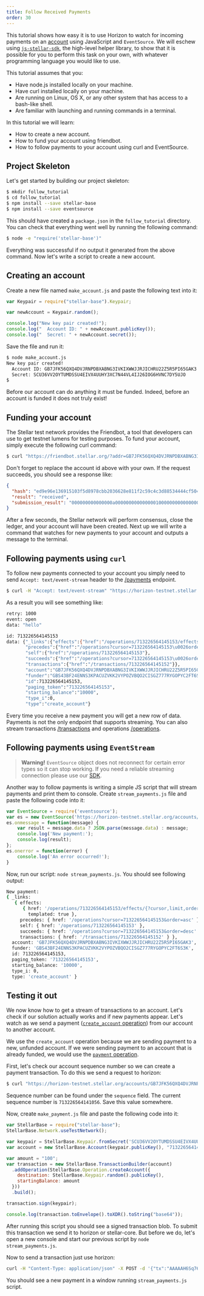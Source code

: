 ```yaml
---
title: Follow Received Payments
order: 30
---
```



This tutorial shows how easy it is to use Horizon to watch for incoming payments on an [account](../glossary/accounts.mdx)
using JavaScript and `EventSource`.  We will eschew using [`js-stellar-sdk`](https://github.com/stellar/js-stellar-sdk), the
high-level helper library, to show that it is possible for you to perform this
task on your own, with whatever programming language you would like to use.

This tutorial assumes that you:

- Have node.js installed locally on your machine.
- Have curl installed locally on your machine.
- Are running on Linux, OS X, or any other system that has access to a bash-like
  shell.
- Are familiar with launching and running commands in a terminal.

In this tutorial we will learn:

- How to create a new account.
- How to fund your account using friendbot.
- How to follow payments to your account using curl and EventSource.

## Project Skeleton

Let's get started by building our project skeleton:

```bash
$ mkdir follow_tutorial
$ cd follow_tutorial
$ npm install --save stellar-base
$ npm install --save eventsource
```

This should have created a `package.json` in the `follow_tutorial` directory.
You can check that everything went well by running the following command:

```bash
$ node -e "require('stellar-base')"
```

Everything was successful if no output it generated from the above command.  Now
let's write a script to create a new account.

## Creating an account

Create a new file named `make_account.js` and paste the following text into it:

```javascript
var Keypair = require("stellar-base").Keypair;

var newAccount = Keypair.random();

console.log("New key pair created!");
console.log("  Account ID: " + newAccount.publicKey());
console.log("  Secret: " + newAccount.secret());
```

Save the file and run it:

```bash
$ node make_account.js
New key pair created!
  Account ID: GB7JFK56QXQ4DVJRNPDBXABNG3IVKIXWWJJRJICHRU22Z5R5PI65GAK3
  Secret: SCU36VV2OYTUMDSSU4EIVX4UUHY3XC7N44VL4IJ26IOG6HVNC7DY5UJO
$
```

Before our account can do anything it must be funded.  Indeed, before an account
is funded it does not truly exist!

## Funding your account

The Stellar test network provides the Friendbot, a tool that developers
can use to get testnet lumens for testing purposes. To fund your account, simply
execute the following curl command:

```bash
$ curl "https://friendbot.stellar.org/?addr=GB7JFK56QXQ4DVJRNPDBXABNG3IVKIXWWJJRJICHRU22Z5R5PI65GAK3"
```

Don't forget to replace the account id above with your own.  If the request
succeeds, you should see a response like:

```json
{
  "hash": "ed9e96e136915103f5d8978cbb2036628e811f2c59c4c3d88534444cf504e360",
  "result": "received",
  "submission_result": "000000000000000a0000000000000001000000000000000000000000"
}
```

After a few seconds, the Stellar network will perform consensus, close the
ledger, and your account will have been created.  Next up we will write a command
that watches for new payments to your account and outputs a message to the
terminal.

## Following payments using `curl`

To follow new payments connected to your account you simply need to send `Accept: text/event-stream` header to the [/payments](../.././api/resources/operations/object/payments/index.mdx) endpoint.

```bash
$ curl -H "Accept: text/event-stream" "https://horizon-testnet.stellar.org/accounts/GB7JFK56QXQ4DVJRNPDBXABNG3IVKIXWWJJRJICHRU22Z5R5PI65GAK3/payments"
```

As a result you will see something like:

```bash
retry: 1000
event: open
data: "hello"

id: 713226564145153
data: {"_links":{"effects":{"href":"/operations/713226564145153/effects/{?cursor,limit,order}","templated":true},
       "precedes":{"href":"/operations?cursor=713226564145153\u0026order=asc"},
       "self":{"href":"/operations/713226564145153"},
       "succeeds":{"href":"/operations?cursor=713226564145153\u0026order=desc"},
       "transactions":{"href":"/transactions/713226564145152"}},
       "account":"GB7JFK56QXQ4DVJRNPDBXABNG3IVKIXWWJJRJICHRU22Z5R5PI65GAK3",
       "funder":"GBS43BF24ENNS3KPACUZVKK2VYPOZVBQO2CISGZ777RYGOPYC2FT6S3K",
       "id":713226564145153,
       "paging_token":"713226564145153",
       "starting_balance":"10000",
       "type_i":0,
       "type":"create_account"}
```

Every time you receive a new payment you will get a new row of data. Payments is not the only endpoint that supports streaming. You can also stream transactions [/transactions](../.././api/resources/transactions/index.mdx) and operations [/operations](../.././api/resources/operations/index.mdx).

## Following payments using `EventStream`

> **Warning!** `EventSource` object does not reconnect for certain error types so it can stop working.
> If you need a reliable streaming connection please use our [SDK](https://github.com/stellar/js-stellar-sdk).

Another way to follow payments is writing a simple JS script that will stream payments and print them to console. Create `stream_payments.js` file and paste the following code into it:

```js
var EventSource = require('eventsource');
var es = new EventSource('https://horizon-testnet.stellar.org/accounts/GB7JFK56QXQ4DVJRNPDBXABNG3IVKIXWWJJRJICHRU22Z5R5PI65GAK3/payments');
es.onmessage = function(message) {
	var result = message.data ? JSON.parse(message.data) : message;
	console.log('New payment:');
	console.log(result);
};
es.onerror = function(error) {
	console.log('An error occurred!');
}
```
Now, run our script: `node stream_payments.js`. You should see following output:
```bash
New payment:
{ _links:
   { effects:
      { href: '/operations/713226564145153/effects/{?cursor,limit,order}',
        templated: true },
     precedes: { href: '/operations?cursor=713226564145153&order=asc' },
     self: { href: '/operations/713226564145153' },
     succeeds: { href: '/operations?cursor=713226564145153&order=desc' },
     transactions: { href: '/transactions/713226564145152' } },
  account: 'GB7JFK56QXQ4DVJRNPDBXABNG3IVKIXWWJJRJICHRU22Z5R5PI65GAK3',
  funder: 'GBS43BF24ENNS3KPACUZVKK2VYPOZVBQO2CISGZ777RYGOPYC2FT6S3K',
  id: 713226564145153,
  paging_token: '713226564145153',
  starting_balance: '10000',
  type_i: 0,
  type: 'create_account' }
```

## Testing it out

We now know how to get a stream of transactions to an account. Let's check if our solution actually works and if new payments appear. Let's watch as we send a payment ([`create_account` operation](../start/list-of-operations.mdx#create-account)) from our account to another account.

We use the `create_account` operation because we are sending payment to a new, unfunded account. If we were sending payment to an account that is already funded, we would use the [`payment` operation](../start/list-of-operations.mdx#payment).

First, let's check our account sequence number so we can create a payment transaction. To do this we send a request to horizon:

```bash
$ curl "https://horizon-testnet.stellar.org/accounts/GB7JFK56QXQ4DVJRNPDBXABNG3IVKIXWWJJRJICHRU22Z5R5PI65GAK3"
```

Sequence number can be found under the `sequence` field. The current sequence number is `713226564141056`. Save this value somewhere.

Now, create `make_payment.js` file and paste the following code into it:

```js
var StellarBase = require("stellar-base");
StellarBase.Network.useTestNetwork();

var keypair = StellarBase.Keypair.fromSecret('SCU36VV2OYTUMDSSU4EIVX4UUHY3XC7N44VL4IJ26IOG6HVNC7DY5UJO');
var account = new StellarBase.Account(keypair.publicKey(), "713226564141056");

var amount = "100";
var transaction = new StellarBase.TransactionBuilder(account)
  .addOperation(StellarBase.Operation.createAccount({
    destination: StellarBase.Keypair.random().publicKey(),
    startingBalance: amount
  }))
  .build();

transaction.sign(keypair);

console.log(transaction.toEnvelope().toXDR().toString("base64"));
```

After running this script you should see a signed transaction blob. To submit this transaction we send it to horizon or stellar-core. But before we do, let's open a new console and start our previous script by `node stream_payments.js`.

Now to send a transaction just use horizon:

```bash
curl -H "Content-Type: application/json" -X POST -d '{"tx":"AAAAAH6Sq76F4cHVMWvGG4AtNtFVIvayUxSgR401rPY9ej3TAAAD6AACiK0AAAABAAAAAAAAAAAAAAABAAAAAAAAAAEAAAAAKc1j3y10+nI+sxuXlmFz71JS35mp/RcPCP45Gw0obdAAAAAAAAAAAAExLQAAAAAAAAAAAT16PdMAAABAsJTBC5N5B9Q/9+ZKS7qkMd/wZHWlP6uCCFLzeD+JWT60/VgGFCpzQhZmMg2k4Vg+AwKJTwko3d7Jt3Y6WhjLCg=="}' "https://horizon-testnet.stellar.org/transactions"
```

You should see a new payment in a window running `stream_payments.js` script.
